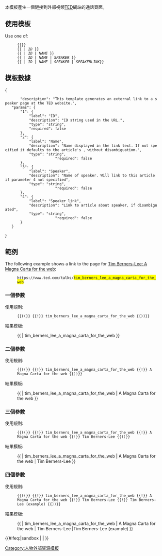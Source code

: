 {{Documentation subpage}}
{{Uses Wikidata|P2613}}

<!-- Please place categories where indicated at the bottom of this page and interwikis at Wikidata (see [[Wikipedia:Wikidata]]) -->
本模板產生一個鏈接到外部視頻[[TED大会|TED]]網站的通話頁面。

== 使用模板 ==

Use one of:

: <code><nowiki>{{</nowiki>{{BASEPAGENAME}}}}</code>
: <code><nowiki>{{</nowiki>{{BASEPAGENAME}} | ''ID'' }}</code>
: <code><nowiki>{{</nowiki>{{BASEPAGENAME}} | ''ID'' | ''NAME'' }}</code>
: <code><nowiki>{{</nowiki>{{BASEPAGENAME}} | ''ID'' | ''NAME'' | ''SPEAKER'' }}</code>
: <code><nowiki>{{</nowiki>{{BASEPAGENAME}} | ''ID'' | ''NAME'' | ''SPEAKER'' | ''SPEAKERLINK''}}</code>

== 模板數據 ==
{{TemplateDataHeader}}
<templatedata>
{
        "description": "This template generates an external link to a speaker page at the TED website.",
	"params": {
		"1": {
			"label": "ID",
			"description": "ID string used in the URL.",
			"type": "string",
			"required": false
		},
		"2": {
			"label": "Name",
			"description": "Name displayed in the link text. If not specified it defaults to the article's {{PAGENAME}}, without disambiguation.",
			"type": "string",
                        "required": false
		},
		"3": {
			"label": "Speaker",
			"description": "Name of speaker. Will link to this article if parameter 4 not specified",
			"type": "string",
                        "required": false
		},
		"4": {
			"label": "Speaker link",
			"description": "Link to article about speaker, if disambiguated",
			"type": "string",
                        "required": false
		}
	}
}
</templatedata>

== 範例 ==

The following example shows a link to the page for [http://www.ted.com/talks/tim_berners_lee_a_magna_carta_for_the_web Tim Berners-Lee: A Magna Carta for the web]:
: <code><nowiki>https://</nowiki>www.ted.com/talks/<span style="background:yellow">tim_berners_lee_a_magna_carta_for_the_web</span></code>

=== 一個參數 ===

使用規則:
: <code>{{((}}{{BASEPAGENAME}} {{!}} tim_berners_lee_a_magna_carta_for_the_web {{))}}</code>
結果模板:
: {{{{BASEPAGENAME}} | tim_berners_lee_a_magna_carta_for_the_web }}

=== 二個參數 ===

使用規則:
: <code>{{((}}{{BASEPAGENAME}} {{!}} tim_berners_lee_a_magna_carta_for_the_web {{!}} A Magna Carta for the web {{))}}</code>
結果模板:
: {{{{BASEPAGENAME}} | tim_berners_lee_a_magna_carta_for_the_web | A Magna Carta for the web }}

=== 三個參數 ===

使用規則:
: <code>{{((}}{{BASEPAGENAME}} {{!}} tim_berners_lee_a_magna_carta_for_the_web {{!}} A Magna Carta for the web {{!}} Tim Berners-Lee {{))}}</code>
結果模板:
: {{{{BASEPAGENAME}} | tim_berners_lee_a_magna_carta_for_the_web | A Magna Carta for the web | Tim Berners-Lee }}

=== 四個參數 ===

使用規則:
: <code>{{((}}{{BASEPAGENAME}} {{!}} tim_berners_lee_a_magna_carta_for_the_web {{!}} A Magna Carta for the web {{!}} Tim Berners-Lee {{!}} Tim Berners-Lee (example) {{))}}</code>
結果模板:
: {{{{BASEPAGENAME}} | tim_berners_lee_a_magna_carta_for_the_web | A Magna Carta for the web | Tim Berners-Lee |Tim Berners-Lee (example) }}



<includeonly>{{#ifeq:{{SUBPAGENAME}}|sandbox | |
<!-- Categories below this line, please; interwikis at Wikidata -->
[[Category:人物外部资源模板]]
}}</includeonly>